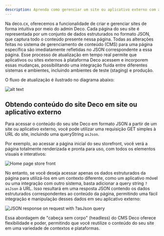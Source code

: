 ```yaml
---
description: Aprenda como gerenciar um site ou aplicativo externo com a Deco
---
```


Na deco.cx, oferecemos a funcionalidade de criar e gerenciar sites de forma
intuitiva por meio do admin Deco. Cada página do seu site é representada por um
conjunto de dados estruturados no formato JSON, que captura todo o conteúdo
presente nessa página. Todas as alterações feitas no sistema de gerenciamento de
conteúdo (CMS) para uma página específica são imediatamente refletidas no JSON
correspondente a essa página. Esse processo de atualização em tempo real permite
que aplicativos ou sites externos à plataforma Deco acessem e incorporem essas
mudanças, possibilitando uma integração fluida entre diferentes sistemas e
ambientes, incluindo ambientes de teste (staging) e produção.

O fluxo de atualização é ilustrado no diagrama abaixo:

![alt text](https://deco.cx/docs/headless-cms/change-flow.png)

## Obtendo conteúdo do site Deco em site ou aplicativo externo

Para acessar o conteúdo do seu site Deco em formato JSON a partir de um site ou
aplicativo externo, você pode utilizar uma requisição GET simples à URL do site,
incluindo uma queryString `asJson`.

Por exemplo, ao acessar a página inicial do seu storefront, você verá a página
totalmente renderizada e pronta para uso, com todos os elementos visuais e
interativos:

![Home page store front](https://deco.cx/docs/headless-cms/site.png)

No entanto, se você deseja acessar apenas os dados estruturados da página para
utilizá-los em um contexto diferente, como um aplicativo móvel ou uma integração
com outro sistema, basta adicionar a query string `?asJson` à URL. Isso
resultará em uma resposta JSON contendo os dados estruturados correspondentes ao
conteúdo da página, permitindo uma fácil integração e manipulação desses dados
em seu aplicativo externo:

![JSON response on request with ?asJson query](https://deco.cx/docs/headless-cms/asjson.png)

Essa abordagem de "cabeça sem corpo" (headless) do CMS Deco oferece
flexibilidade e poder, permitindo que você reutilize o conteúdo do seu site em
uma variedade de contextos e plataformas.
